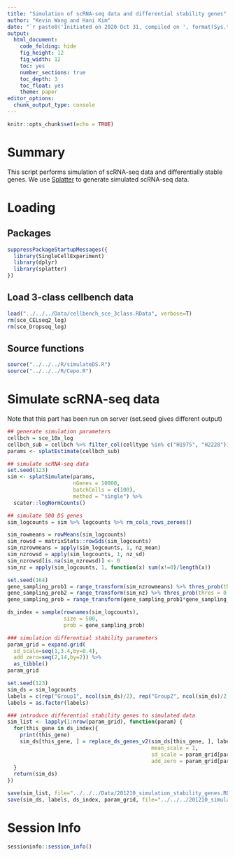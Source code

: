 ```yaml
---
title: "Simulation of scRNA-seq data and differential stability genes"
author: "Kevin Wang and Hani Kim"
date: "`r paste0('Initiated on 2020 Oct 31, compiled on ', format(Sys.time(), '%Y %b %d'))`"
output:
  html_document:
    code_folding: hide
    fig_height: 12
    fig_width: 12
    toc: yes
    number_sections: true
    toc_depth: 3
    toc_float: yes
    theme: paper
editor_options: 
  chunk_output_type: console
---
```


```r
knitr::opts_chunk$set(echo = TRUE)
```

# Summary
This script performs simulation of scRNA-seq data and differentially stable genes. We use [Splatter](https://genomebiology.biomedcentral.com/articles/10.1186/s13059-017-1305-0) to generate simulated scRNA-seq data.

# Loading 

## Packages
```r
suppressPackageStartupMessages({
  library(SingleCellExperiment)
  library(dplyr)
  library(splatter)
})
```

## Load 3-class cellbench data
```r
load("../../../Data/cellbench_sce_3class.RData", verbose=T)
rm(sce_CELseq2_log)
rm(sce_Dropseq_log)
```

## Source functions
```r
source("../../../R/simulateDS.R")
source("../../../R/Cepo.R")
```

# Simulate scRNA-seq data
Note that this part has been run on server (set.seed gives different output)
```r
## generate simulation parameters 
cellbch = sce_10x_log
cellbch_sub = cellbch %>% filter_col(celltype %in% c("H1975", "H2228"))
params <- splatEstimate(cellbch_sub)

## simulate scRNA-seq data
set.seed(123)
sim <- splatSimulate(params, 
                     nGenes = 10000, 
                     batchCells = c(100),
                     method = "single") %>% 
  scater::logNormCounts()

## simulate 500 DS genes
sim_logcounts = sim %>% logcounts %>% rm_cols_rows_zeroes()

sim_rowmeans = rowMeans(sim_logcounts)
sim_rowsd = matrixStats::rowSds(sim_logcounts)
sim_nzrowmeans = apply(sim_logcounts, 1, nz_mean)
sim_nzrowsd = apply(sim_logcounts, 1, nz_sd)
sim_nzrowsd[is.na(sim_nzrowsd)] <- 0
sim_nz = apply(sim_logcounts, 1, function(x) sum(x!=0)/length(x))

set.seed(164)
gene_sampling_prob1 = range_transform(sim_nzrowmeans) %>% thres_prob(thres = 0.2)
gene_sampling_prob2 = range_transform(sim_nz) %>% thres_prob(thres = 0.4)
gene_sampling_prob = range_transform(gene_sampling_prob1*gene_sampling_prob2) %>% thres_prob(thres = 0.2)

ds_index = sample(rownames(sim_logcounts), 
                  size = 500,
                  prob = gene_sampling_prob)

### simulation differential stability parameters
param_grid = expand.grid(
  sd_scale=seq(1,3.4,by=0.4),
  add_zero=seq(2,14,by=2)) %>%
  as_tibble() 
param_grid

set.seed(123)
sim_ds = sim_logcounts
labels = c(rep("Group1", ncol(sim_ds)/2), rep("Group2", ncol(sim_ds)/2))
labels = as.factor(labels)

### introduce differential stability genes to simulated data
sim_list <- lapply(1:nrow(param_grid), function(param) {
  for(this_gene in ds_index){
    print(this_gene)
    sim_ds[this_gene, ] = replace_ds_genes_v2(sim_ds[this_gene, ], labels,
                                              mean_scale = 1, 
                                              sd_scale = param_grid[param,][[1]],
                                              add_zero = param_grid[param,][[2]])
  }
  return(sim_ds)
})

save(sim_list, file="../../../Data/201210_simulation_stability_genes.RData")
save(sim_ds, labels, ds_index, param_grid, file="../../../201210_simulation_params.RData")
```

# Session Info
```r
sessioninfo::session_info()
```

